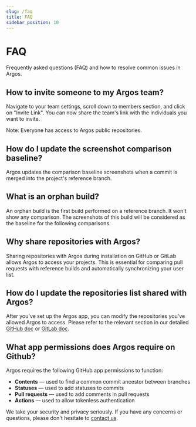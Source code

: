 ```yaml
---
slug: /faq
title: FAQ
sidebar_position: 10
---
```


# FAQ

Frequently asked questions (FAQ) and how to resolve common issues in Argos.

## How to invite someone to my Argos team?

Navigate to your team settings, scroll down to members section, and click on "Invite Link". You can now share the team's link with the individuals you want to invite.

Note: Everyone has access to Argos public repositories.

## How do I update the screenshot comparison baseline?

Argos updates the comparison baseline screenshots when a commit is merged into the project's reference branch.

## What is an orphan build?

An orphan build is the first build performed on a reference branch. It won't show any comparison. The screenshots of this build will be considered as the baseline for the following comparisons.

## Why share repositories with Argos?

Sharing repositories with Argos during installation on GitHub or GitLab allows Argos to access your projects. This is essential for comparing pull requests with reference builds and automatically synchronizing your user list.

## How do I update the repositories list shared with Argos?

After you've set up the Argos app, you can modify the repositories you've allowed Argos to access. Please refer to the relevant section in our detailed [GitHub doc](/github) or [GitLab doc](/gitlab).

## What app permissions does Argos require on Github?

Argos requires the following GitHub app permissions to function:

- **Contents** — used to find a common commit ancestor between branches
- **Statuses** — used to add statuses to commits
- **Pull requests** — used to add comments in pull requests
- **Actions** — used to allow tokenless authentication

We take your security and privacy seriously. If you have any concerns or questions, please don't hesitate to [contact us](/contact-us).
